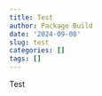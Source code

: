 ```yaml
---
title: Test
author: Package Build
date: '2024-09-08'
slug: test
categories: []
tags: []
---
```

Test